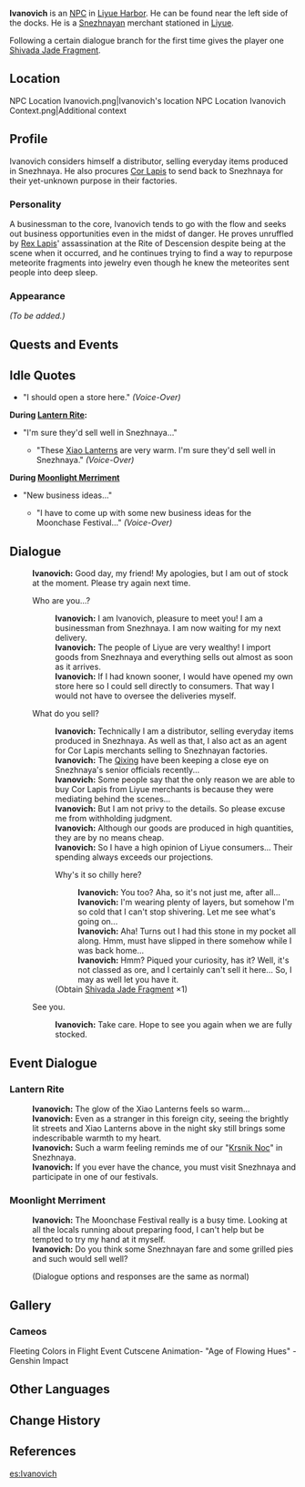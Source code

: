 {{Meta
<!-- REMOVE THIS TEMPLATE AFTER ADDING MISSING INFO -->
|missing_NPC_profile  = yes
}}
{{Character Infobox
|type             = NPC
|image            = NPC Ivanovich.png
|region           = Liyue
|region2          = Snezhnaya
|title            = Traveling Merchant
|voiceEN          = 
|voiceJP          = [http://amuleto.jp/talents/美藤-優.html Mitou Yutaka (美藤 優)]<ref>Amuleto: [http://amuleto.jp/talents/美藤-優.html JP VA's Profile]</ref>
|dialoguereward   = {{Card|Shivada Jade Fragment|1}}
}}
'''Ivanovich''' {{Lang|ru=Иванович|ru_rm=Ivanovich}} is an [[NPC]] in [[Liyue Harbor]]. He can be found near the left side of the docks. He is a [[Snezhnaya]]n merchant stationed in [[Liyue]].

Following a certain dialogue branch for the first time gives the player one [[Shivada Jade Fragment]].

==Location==
<gallery hideaddbutton="true" captionalign="center">
NPC Location Ivanovich.png|Ivanovich's location
NPC Location Ivanovich Context.png|Additional context
</gallery>

==Profile==
Ivanovich considers himself a distributor, selling everyday items produced in Snezhnaya. He also procures [[Cor Lapis]] to send back to Snezhnaya for their yet-unknown purpose in their factories.

===Personality===
A businessman to the core, Ivanovich tends to go with the flow and seeks out business opportunities even in the midst of danger. He proves unruffled by [[Rex Lapis]]' assassination at the Rite of Descension despite being at the scene when it occurred, and he continues trying to find a way to repurpose meteorite fragments into jewelry even though he knew the meteorites sent people into deep sleep.

===Appearance===
''(To be added.)''

==Quests and Events==
{{Quest Appearances}}

==Idle Quotes==
* {{A|VO Ivanovich 01.ogg}} "I should open a store here." ''(Voice-Over)''

'''During [[Lantern Rite]]:'''
* "I'm sure they'd sell well in Snezhnaya..."
** {{A|VO Ivanovich 01 (Lantern Rite).ogg}} "These [[Xiao Lantern]]s are very warm. I'm sure they'd sell well in Snezhnaya." ''(Voice-Over)''

'''During [[Moonlight Merriment]]'''
* "New business ideas..."
** {{A|VO Ivanovich 01 (Moonlight Merriment).ogg}} "I have to come up with some new business ideas for the Moonchase Festival..." ''(Voice-Over)''

==Dialogue==
{{Dialogue start}}
:'''Ivanovich:''' Good day, my friend! My apologies, but I am out of stock at the moment. Please try again next time.
:{{DIcon}} Who are you...?
::'''Ivanovich:''' I am Ivanovich, pleasure to meet you! I am a businessman from Snezhnaya. I am now waiting for my next delivery.
::'''Ivanovich:''' The people of Liyue are very wealthy! I import goods from Snezhnaya and everything sells out almost as soon as it arrives.
::'''Ivanovich:''' If I had known sooner, I would have opened my own store here so I could sell directly to consumers. That way I would not have to oversee the deliveries myself.
:{{DIcon}} What do you sell?
::'''Ivanovich:''' Technically I am a distributor, selling everyday items produced in Snezhnaya. As well as that, I also act as an agent for Cor Lapis merchants selling to Snezhnayan factories.
::'''Ivanovich:''' The [[Liyue Qixing|Qixing]] have been keeping a close eye on Snezhnaya's senior officials recently...
::'''Ivanovich:''' Some people say that the only reason we are able to buy Cor Lapis from Liyue merchants is because they were mediating behind the scenes...
::'''Ivanovich:''' But I am not privy to the details. So please excuse me from withholding judgment.
::'''Ivanovich:''' Although our goods are produced in high quantities, they are by no means cheap.
::'''Ivanovich:''' So I have a high opinion of Liyue consumers... Their spending always exceeds our projections.
::{{DIcon|Reward}} Why's it so chilly here?
:::'''Ivanovich:''' You too? Aha, so it's not just me, after all...
:::'''Ivanovich:''' I'm wearing plenty of layers, but somehow I'm so cold that I can't stop shivering. Let me see what's going on...
:::'''Ivanovich:''' Aha! Turns out I had this stone in my pocket all along. Hmm, must have slipped in there somehow while I was back home...
:::'''Ivanovich:''' Hmm? Piqued your curiosity, has it? Well, it's not classed as ore, and I certainly can't sell it here... So, I may as well let you have it.
::;(Obtain [[Shivada Jade Fragment]] ×1)
:{{DIcon}} See you.
::'''Ivanovich:''' Take care. Hope to see you again when we are fully stocked.
{{Dialogue end}}

==Event Dialogue==
===Lantern Rite===
{{Dialogue start}}
:'''Ivanovich:''' The glow of the Xiao Lanterns feels so warm...
:'''Ivanovich:''' Even as a stranger in this foreign city, seeing the brightly lit streets and Xiao Lanterns above in the night sky still brings some indescribable warmth to my heart.
:'''Ivanovich:''' Such a warm feeling reminds me of our "[[Krsnik Noc]]" in Snezhnaya.
:'''Ivanovich:''' If you ever have the chance, you must visit Snezhnaya and participate in one of our festivals.
{{Dialogue end}}

===Moonlight Merriment===
{{Dialogue start}}
:'''Ivanovich:''' The Moonchase Festival really is a busy time. Looking at all the locals running about preparing food, I can't help but be tempted to try my hand at it myself.
:'''Ivanovich:''' Do you think some Snezhnayan fare and some grilled pies and such would sell well?
:;(Dialogue options and responses are the same as normal)
{{Dialogue end}}

==Gallery==
===Cameos===
<gallery hideaddbutton="true" captionalign="center">
Fleeting Colors in Flight Event Cutscene Animation- "Age of Flowing Hues" - Genshin Impact
</gallery>

==Other Languages==
{{Other Languages|default_hidden = 1
|en      = Ivanovich
|zhs     = 伊凡诺维奇
|zhs_rm  = Yīfánnuòwéiqí
|zht     = 伊凡諾維奇
|zht_rm  = Yīfánnuòwéiqí
|ja      = イヴァノヴィチ
|ja_rm   = Ivanovichi
|ko      = 이바노비치
|ko_rm   = Ibanobichi
|es      = Ivanovich
|fr      = Ivanovich
|ru      = Иванович
|ru_note = {{Lang|mini=1|ru={{wt|Иванович}}|ru_rm=Ivanovich}} means "the son of Ivan." This is an example of a {{w|Patronymic#Russian|patronymic}}; therefore, it is not a valid name on its own.
|th      = Ivanovich
|vi      = Ivanovich
|de      = Ivanovich
|id      = Ivanovich
|pt      = Ivanovich
}}

==Change History==
{{Change History|1.0}}

==References==
{{Reflist}}

[[es:Ivanovich]]